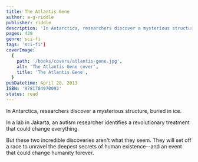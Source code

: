 ```yaml
---
title: The Atlantis Gene
author: a-g-riddle
publisher: riddle
description: 'In Antarctica, researchers discover a mysterious structure, buried in ice.'
pages: 439
genre: sci-fi
tags: 'sci-fi']
coverImage:
  {
    path: '/books/covers/atlantis-gene.jpg',
    alt: 'The Atlantis Gene cover',
    title: 'The Atlantis Gene',
  }
pubDatetime: April 20, 2013
ISBN: '9781784970093'
status: read
---
```


In Antarctica, researchers discover a mysterious structure, buried in ice.

In a lab in Jakarta, an autism researcher identifies a revolutionary treatment that could change everything.

But these two incredible discoveries aren't what they seem. They will set off a race to unravel the deepest secrets of human existence--and an event that could change humanity forever.

